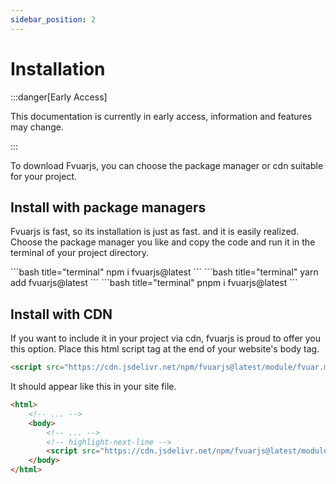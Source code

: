 ```yaml
---
sidebar_position: 2
---
```



# Installation

:::danger[Early Access]

This documentation is currently in early access, information and features may change.

:::

To download Fvuarjs, you can choose the package manager or cdn suitable for your project.

## Install with package managers

Fvuarjs is fast, so its installation is just as fast. and it is easily realized.
Choose the package manager you like and copy the code and run it in the terminal of your project directory.

<Tabs queryString="via">
    <TabItem value="npm" label="npm" default>
        ```bash title="terminal"
        npm i fvuarjs@latest
        ```
    </TabItem>
    <TabItem value="yarn" label="yarn">
        ```bash title="terminal"
        yarn add fvuarjs@latest
        ```
    </TabItem>
    <TabItem value="pnpm" label="pnpm">
        ```bash title="terminal"
        pnpm i fvuarjs@latest
        ```
    </TabItem>
</Tabs>

## Install with CDN

If you want to include it in your project via cdn, fvuarjs is proud to offer you this option.
Place this html script tag at the end of your website's body tag.

```html
<script src="https://cdn.jsdelivr.net/npm/fvuarjs@latest/module/fvuar.min.js"></script>
```

It should appear like this in your site file.
```html title="your-html-file.html"
<html>
    <!-- ... -->
    <body>
        <!-- ... -->
        <!-- highlight-next-line -->
        <script src="https://cdn.jsdelivr.net/npm/fvuarjs@latest/module/fvuar.min.js"></script>
    </body>
</html>
```